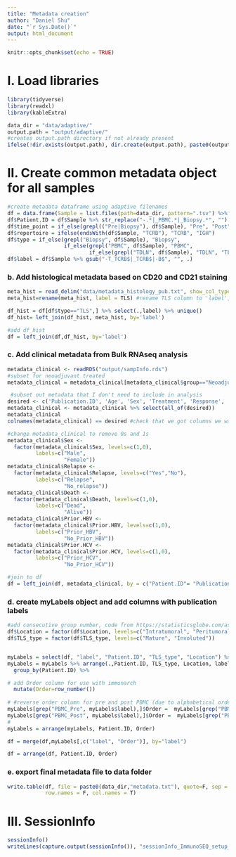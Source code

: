```yaml
---
title: "Metadata creation"
author: "Daniel Shu"
date: "`r Sys.Date()`"
output: html_document
---
```


```r
knitr::opts_chunk$set(echo = TRUE)
```

# I. Load libraries

```r
library(tidyverse)
library(readxl)
library(kableExtra)

data_dir = "data/adaptive/"
output.path = "output/adaptive/"
#creates output.path directory if not already present
ifelse(!dir.exists(output.path), dir.create(output.path), paste0(output.path, " ", "directory already exists"))
```

# II. Create common metadata object for all samples 

```r
#create metadata dataframe using adaptive filenames
df = data.frame(Sample = list.files(path=data_dir, pattern=".tsv") %>% str_replace(".tsv", "")) 
df$Patient.ID = df$Sample %>% str_replace("-.*|_PBMC.*|_Biopsy.*", "")
df$time_point = if_else(grepl(("Pre|Biopsy"), df$Sample), "Pre", "Post") 
df$repertoire = ifelse(endsWith(df$Sample, "TCRB"), "TCRB", "IGH")
df$type = if_else(grepl("Biopsy", df$Sample), "Biopsy", 
                  if_else(grepl("PBMC", df$Sample), "PBMC",
                          if_else(grepl("TDLN", df$Sample), "TDLN", "TLS")))
df$label = df$Sample %>% gsub("-T_TCRB$|_TCRB$|-B$", "", .) 
```

### b. Add histological metadata based on CD20 and CD21 staining

```r
meta_hist = read_delim("data/metadata_histology_pub.txt", show_col_types = FALSE)
meta_hist=rename(meta_hist, label = TLS) #rename TLS column to 'label', which will be used for joining, 

df_hist = df[df$type=="TLS",] %>% select(.,label) %>% unique()
df_hist= left_join(df_hist, meta_hist, by='label')

#add df_hist
df = left_join(df,df_hist, by='label')
```

### c. Add clinical metadata from Bulk RNAseq analysis

```r
metadata_clinical <- readRDS("output/sampInfo.rds") 
#subset for neoadjuvant treated
metadata_clinical = metadata_clinical[metadata_clinical$group=="Neoadjuvant",]

 #subset out metadata that I don't need to include in analysis
desired <- c('Publication.ID', 'Age', 'Sex', 'Treatment', 'Response', 'Response.2', 'Relapse', 'Death', 'Etiology', 'Prior.HBV', 'Prior.HCV', 'Histologic.grade')
metadata_clinical <- metadata_clinical %>% select(all_of(desired))
metadata_clinical
colnames(metadata_clinical) == desired #check that we got columns we wanted 

#change metadata_clinical to remove 0s and 1s
metadata_clinical$Sex <- 
  factor(metadata_clinical$Sex, levels=c(1,0),
         labels=c("Male", 
                  "Female"))
metadata_clinical$Relapse <- 
  factor(metadata_clinical$Relapse, levels=c("Yes","No"),
         labels=c("Relapse", 
                  "No_relapse"))
metadata_clinical$Death <- 
  factor(metadata_clinical$Death, levels=c(1,0),
         labels=c("Dead", 
                  "Alive"))
metadata_clinical$Prior.HBV <- 
  factor(metadata_clinical$Prior.HBV, levels=c(1,0),
         labels=c("Prior_HBV", 
                  "No_Prior_HBV"))
metadata_clinical$Prior.HCV <- 
  factor(metadata_clinical$Prior.HCV, levels=c(1,0),
         labels=c("Prior_HCV", 
                  "No_Prior_HCV"))

#join to df
df = left_join(df, metadata_clinical, by = c("Patient.ID"= "Publication.ID"))
```

### d. create myLabels object and add columns with publication labels
```r
#add consecutive group number, code from https://statisticsglobe.com/assign-unique-id-for-each-group-in-r
df$Location = factor(df$Location, levels=c("Intratumoral", "Peritumoral", "Adjacent Normal"))
df$TLS_type = factor(df$TLS_type, levels=c("Mature", "Involuted"))


myLabels = select(df, "label", "Patient.ID", "TLS_type", "Location") %>% distinct()
myLabels = myLabels %>% arrange(.,Patient.ID, TLS_type, Location, label) %>%
  group_by(Patient.ID) %>%

# add Order column for use with immunarch
  mutate(Order=row_number())
 
# #reverse order column for pre and post PBMC (due to alphabetical ordering, the pre-treatment is currently n+1 compared to posttreatment, I want the pre-treatment to have n-1 posttreatment)
myLabels[grep("PBMC_Pre", myLabels$label),]$Order =  myLabels[grep("PBMC_Pre", myLabels$label),]$Order-1
myLabels[grep("PBMC_Post", myLabels$label),]$Order =  myLabels[grep("PBMC_Post", myLabels$label),]$Order+1
# 
myLabels = arrange(myLabels, Patient.ID, Order)

df = merge(df,myLabels[,c("label", "Order")], by="label")

df = arrange(df, Patient.ID, Order)
```

### e. export final metadata file to data folder

```r
write.table(df, file = paste0(data_dir,"metadata.txt"), quote=F, sep = "\t",
            row.names = F, col.names = T)
```

# III. SessionInfo

```r
sessionInfo()
writeLines(capture.output(sessionInfo()), "sessionInfo_ImmunoSEQ_setup_metadata_and_loadData.txt")
```

